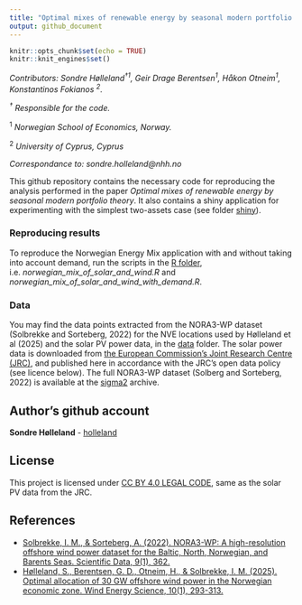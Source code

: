 ```yaml
---
title: "Optimal mixes of renewable energy by seasonal modern portfolio theory"
output: github_document
---
```


```r
knitr::opts_chunk$set(echo = TRUE)
knitr::knit_engines$set()
```
*Contributors: Sondre Hølleland<sup>†1</sup>, Geir Drage Berentsen<sup>1</sup>, Håkon Otneim<sup>1</sup>, Konstantinos Fokianos <sup>2</sup>.* 


  *<sup>†</sup> Responsible for the code.* 
  
  <sup>1</sup> *Norwegian School of Economics, Norway.*
  
  <sup>2</sup> *University of Cyprus, Cyprus*
  
  *Correspondance to: sondre.holleland@nhh.no*
 

This github repository contains the necessary code for reproducing the analysis performed in the paper *Optimal mixes of renewable energy by seasonal modern portfolio theory*. It also contains a shiny application for experimenting with the simplest two-assets case (see folder [shiny ](https://github.com/holleland/SeasonalMPT/tree/main/shiny)).

### Reproducing results
To reproduce the Norwegian Energy Mix application with and without taking into account demand, run the scripts in the [R folder](https://github.com/holleland/SeasonalMPT/tree/main/R), i.e. *norwegian_mix_of_solar_and_wind.R* and *norwegian_mix_of_solar_and_wind_with_demand.R*. 


### Data 
You may find the data points extracted from the NORA3-WP dataset (Solbrekke and Sorteberg, 2022) for the NVE locations used by Hølleland et al (2025) and the solar PV power data, in the [data](https://github.com/holleland/SeasonalMPT/tree/main/data) folder. The solar power data is downloaded from [the European Commission’s Joint Research Centre (JRC)](https://joint-research-centre.ec.europa.eu/photovoltaic-geographical-information-system-pvgis/pvgis-tools/hourly-radiation_en), and published here in accordance with the JRC's open data policy (see licence below).  The full NORA3-WP dataset (Solberg and Sorteberg, 2022) is available at the [sigma2](https://archive.sigma2.no/pages/public/datasetDetail.jsf?id=10.11582/2021.00068) archive. 

## Author's github account

**Sondre Hølleland** - [holleland](https://github.com/holleland)

## License

This project is licensed under [CC BY 4.0 LEGAL CODE](https://creativecommons.org/licenses/by/4.0/legalcode), same as the solar PV data from the JRC.

## References

- [Solbrekke, I. M., & Sorteberg, A. (2022). NORA3-WP: A high-resolution offshore wind power dataset for the Baltic, North, Norwegian, and Barents Seas. Scientific Data, 9(1), 362.](https://www.nature.com/articles/s41597-022-01451-x)
- [Hølleland, S., Berentsen, G. D., Otneim, H., & Solbrekke, I. M. (2025). Optimal allocation of 30 GW offshore wind power in the Norwegian economic zone. Wind Energy Science, 10(1), 293-313.](https://doi.org/10.5194/wes-10-293-2025)

